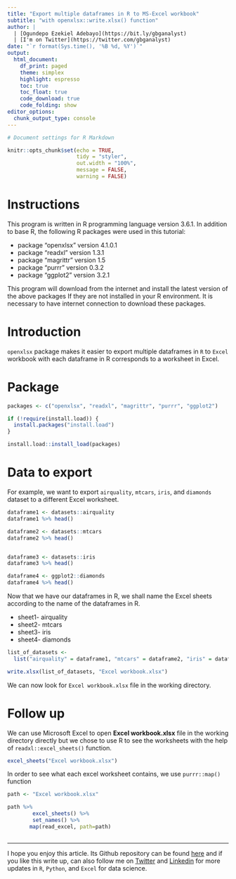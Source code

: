 ```yaml
---
title: "Export multiple dataframes in R to MS-Excel workbook"
subtitle: "with openxlsx::write.xlsx() function"
author: |
  | [Ogundepo Ezekiel Adebayo](https://bit.ly/gbganalyst)
  | [I'm on Twitter](https://twitter.com/gbganalyst)
date: "`r format(Sys.time(), '%B %d, %Y')`"
output: 
  html_document:
    df_print: paged
    theme: simplex
    highlight: espresso
    toc: true
    toc_float: true
    code_download: true
    code_folding: show
editor_options: 
  chunk_output_type: console
---
```


```r

# Document settings for R Markdown

knitr::opts_chunk$set(echo = TRUE,
                      tidy = "styler",
                      out.width = "100%",
                      message = FALSE,
                      warning = FALSE)
```

# Instructions

This program is written in R programming language version 3.6.1. In addition to base R, the following R packages were used in this tutorial:

- package "openxlsx" version 4.1.0.1
- package "readxl" version 1.3.1 
- package "magrittr" version 1.5
- package "purrr" version 0.3.2
- package "ggplot2" version 3.2.1

This program will download from the internet and install the latest version of the above packages If they are not installed in your R environment. It is necessary to have internet connection to download these packages. 

# Introduction

`openxlsx` package makes it easier to export multiple dataframes in `R` to `Excel` workbook with each dataframe in R corresponds to a worksheet in Excel.

# Package

```r

packages <- c("openxlsx", "readxl", "magrittr", "purrr", "ggplot2")

if (!require(install.load)) {
  install.packages("install.load")
}

install.load::install_load(packages)

```

# Data to export

For example, we want to export `airquality`, `mtcars`, `iris`, and `diamonds` dataset to a different Excel worksheet.

```r
dataframe1 <- datasets::airquality
dataframe1 %>% head()

dataframe2 <- datasets::mtcars
dataframe2 %>% head()


dataframe3 <- datasets::iris
dataframe3 %>% head()

dataframe4 <- ggplot2::diamonds
dataframe4 %>% head()
```

Now that we have our dataframes in R, we shall name the Excel sheets according to the name of the dataframes in R.

* sheet1- airquality
* sheet2- mtcars
* sheet3- iris
* sheet4- diamonds

```r
list_of_datasets <- 
  list("airquality" = dataframe1, "mtcars" = dataframe2, "iris" = dataframe3, "diamonds" = dataframe4)

write.xlsx(list_of_datasets, "Excel workbook.xlsx")
```

We can now look for `Excel workbook.xlsx` file in the working directory.

# Follow up

We can use Microsoft Excel to open **Excel workbook.xlsx** file in the working directory directly but we chose to use R to see the worksheets with the help of `readxl::excel_sheets()` function.

```r
excel_sheets("Excel workbook.xlsx")
```

In order to see what each excel worksheet contains, we use `purrr::map()` function 

```r

path <- "Excel workbook.xlsx"

path %>%
        excel_sheets() %>%
        set_names() %>%
       map(read_excel, path=path)
        
```

---
I hope you enjoy this article. Its Github repository can be found [here](https://github.com/gbganalyst/Export-R-dataframes-to-Excel-workbook) and if you like this write up, can also follow me on [Twitter](https://www.twitter.com/gbganalyst){target="_blank"} and [Linkedin](https://www.linkedin.com/in/ezekiel-ogundepo/){target="_blank"} for more updates in `R`, `Python`, and `Excel` for data science.

